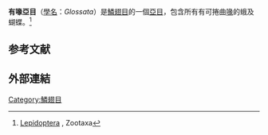 {{Automatic taxobox
| image = Nymphalis urticae 8825.jpg
| image_caption = ''Nymphalis urticae''
| taxon =  Glossata
| subdivision_ranks = 下目
| subdivision =
* Acanthoctesia
* [[毛頂蛾下目|毛頂蛾下目]] Dacnonypha
* [[蝙蝠蛾下目|蝙蝠蛾下目]] Exoporia
* [[異脈下目|異脈下目]] Heteroneura
* [[冠頂蛾下目|冠頂蛾下目]] Lophocoronina
* [[新頂蛾下目|新頂蛾下目]] Neopseustina
}}
'''有喙亞目'''（[[學名|學名]]：''Glossata''）是[[鱗翅目|鱗翅目]]的一個[[亞目|亞目]]，包含所有有可捲曲[[喙_(昆蟲)|喙]]的蛾及蝴蝶。<ref>[http://www.mapress.com/zootaxa/2011/f/zt03148p221.pdf Lepidoptera] {{Webarchive|url=https://wayback.archive-it.org/all/20140610073925/http://www.mapress.com/zootaxa/2011/f/zt03148p221.pdf |date=2014-06-10 }}, Zootaxa</ref>

== 参考文献 ==
{{reflist}}

== 外部連結 ==
{{commonscat-inline}}
{{wikispecies-inline}}
{{Taxonbar|from=Q132742}}

[[Category:鱗翅目|Category:鱗翅目]]